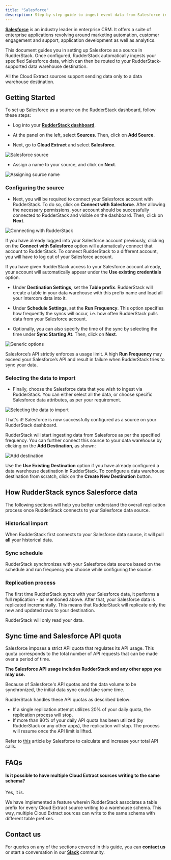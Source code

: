 ```yaml
---
title: "Salesforce"
description: Step-by-step guide to ingest event data from Salesforce into RudderStack
---
```


[**Salesforce**](https://www.salesforce.com/in/?ir=1) is an industry leader in enterprise CRM. It offers a suite of enterprise applications revolving around marketing automation, customer engagement and support, application development as well as analytics.

This document guides you in setting up Salesforce as a source in RudderStack. Once configured, RudderStack automatically ingests your specified Salesforce data, which can then be routed to your RudderStack-supported data warehouse destination.

<div class="warningBlock">

All the Cloud Extract sources support sending data only to a data warehouse destination.
</div>

## Getting Started

To set up Salesforce as a source on the RudderStack dashboard, follow these steps:

- Log into your [**RudderStack dashboard**](https://app.rudderstack.com/).

- At the panel on the left, select **Sources**. Then, click on **Add Source**.

- Next, go to **Cloud Extract** and select **Salesforce**.

<img src="../../assets/cloud-extract-sources/salesforce-1.png" alt="Salesforce source" />

- Assign a name to your source, and click on **Next**.

<img src="../../assets/cloud-extract-sources/salesforce-2.png" alt="Assigning source name" />

### Configuring the source

- Next, you will be required to connect your Salesforce account with RudderStack. To do so, click on **Connect with Salesforce**. After allowing the necessary permissions, your account should be successfully connected to RudderStack and visible on the dashboard. Then, click on **Next**.

<img src="../../assets/cloud-extract-sources/salesforce-3.png" alt="Connecting with RudderStack" />

<div class="infoBlock">

  If you have already logged into your Salesforce account previously, clicking on the <strong>Connect with Salesforce</strong> option will automatically connect that account to RudderStack. To connect RudderStack to a different account, you will have to log out of your Salesforce account.
</div>

<div class="successBlock">

If you have given RudderStack access to your Salesforce account already, your account will automatically appear under the <strong>Use existing credentials</strong> option.
</div>

- Under **Destination Settings**, set the **Table prefix**. RudderStack will create a table in your data warehouse with this prefix name and load all your Intercom data into it.

- Under **Schedule Settings**, set the **Run Frequency**. This option specifies how frequently the syncs will occur, i.e. how often RudderStack pulls data from your Salesforce account.

- Optionally, you can also specify the time of the sync by selecting the time under **Sync Starting At**. Then, click on **Next**.

<img src="../../assets/cloud-extract-sources/salesforce-4.png" alt="Generic options" />

<div class="warningBlock">

Salesforce’s API strictly enforces a usage limit. A high **Run Frequency** may exceed your Salesforce’s API and result in failure when RudderStack tries to sync your data.
</div>

### Selecting the data to import

- Finally, choose the Salesforce data that you wish to ingest via RudderStack. You can either select all the data, or choose specific Salesforce data attributes, as per your requirement.

<img src="../../assets/cloud-extract-sources/salesforce-5.png" alt="Selecting the data to import" />

That's it! Salesforce is now successfully configured as a source on your RudderStack dashboard.

RudderStack will start ingesting data from Salesforce as per the specified frequency. You can further connect this source to your data warehouse by clicking on the **Add Destination**, as shown:

<img src="../../assets/cloud-extract-sources/salesforce-6.png" alt="Add destination" />

<div class="successBlock">

  Use the <strong>Use Existing Destination</strong> option if you have already configured a data warehouse destination in RudderStack. To configure a data warehouse destination from scratch, click on the <strong>Create New Destination</strong> button.
</div>

## How RudderStack syncs Salesforce data

The following sections will help you better understand the overall replication process once RudderStack connects to your Salesforce data source.

### Historical import

When RudderStack first connects to your Salesforce data source, it will pull **all** your historical data.

### Sync schedule

RudderStack synchronizes with your Salesforce data source based on the schedule and run frequency you choose while configuring the source.

### Replication process

The first time RudderStack syncs with your Salesforce data, it performs a full replication - as mentioned above. After that, your Salesforce data is replicated incrementally. This means that RudderStack will replicate only the new and updated rows to your destination.

<div class="infoBlock">

RudderStack will only read your data.
</div>

## Sync time and Salesforce API quota

Salesforce imposes a strict API quota that regulates its API usage. This quota corresponds to the total number of API requests that can be made over a period of time.

<div class="infoBlock">

<strong>The Salesforce API usage includes RudderStack and any other apps you may use.</strong>
</div>

<div class="warningBlock">

Because of Salesforce's API quotas and the data volume to be synchronized, the initial data sync could take some time.
</div>

RudderStack handles these API quotas as described below:

- If a single replication attempt utilizes 20% of your daily quota, the replication process will stop.
- If more than 80% of your daily API quota has been utilized \(by RudderStack or any other apps\), the replication will stop. The process will resume once the API limit is lifted.

<div class="infoBlock">

Refer to <a href="https://developer.salesforce.com/docs/atlas.en-us.salesforce_app_limits_cheatsheet.meta/salesforce_app_limits_cheatsheet/salesforce_app_limits_platform_api.htm">this</a> article by Salesforce to calculate and increase your total API calls.
</div>

## FAQs

#### Is it possible to have multiple Cloud Extract sources writing to the same schema?

Yes, it is.

We have implemented a feature wherein RudderStack associates a table prefix for every Cloud Extract source writing to a warehouse schema. This way, multiple Cloud Extract sources can write to the same schema with different table prefixes.

## Contact us

For queries on any of the sections covered in this guide, you can [**contact us**](mailto:%20docs@rudderstack.com) or start a conversation in our [**Slack**](https://rudderstack.com/join-rudderstack-slack-community) community.
